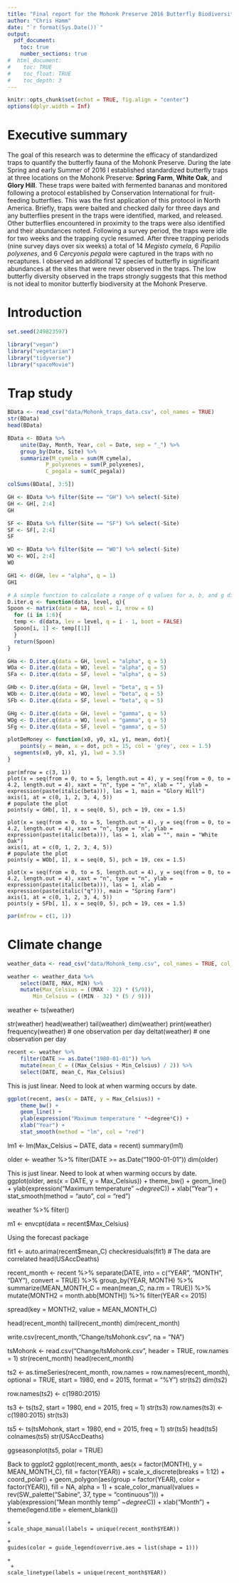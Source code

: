 ```yaml
---
title: "Final report for the Mohonk Preserve 2016 Butterfly Biodiversity survey."
author: "Chris Hamm"
date: "`r format(Sys.Date())`"
output: 
  pdf_document:
    toc: true
    number_sections: true
#  html_document:
#    toc: TRUE
#    toc_float: TRUE
#    toc_depth: 3
---
```



```r
knitr::opts_chunk$set(echot = TRUE, fig.align = "center")
options(dplyr.width = Inf)
```

# Executive summary

The goal of this research was to determine the efficacy of standardized traps to quantify the butterfly fauna of the Mohonk Preserve. During the late Spring and early Summer of 2016 I established standardized butterfly traps at three locations on the Mohonk Preserve: **Spring Farm**, **White Oak**, and **Glory Hill**. These traps were baited with fermented bananas and monitored following a protocol established by Conservation International for fruit-feeding butterflies. This was the first application of this protocol in North America. Briefly, traps were baited and checked daily for three days and any butterflies present in the traps were identified, marked, and released. Other butterflies encountered in proximity to the traps were also identified and their abundances noted. Following a survey period, the traps were idle for two weeks and the trapping cycle resumed. After three trapping periods (nine survey days over six weeks) a total of 14 *Megisto cymela*, 6 *Papilio polyxenes*, and 6 *Cercyonis pegala* were captured in the traps with no recaptures. I observed an additional 12 species of butterfly in significant abundances at the sites that were never observed in the traps. The low butterfly diversity observed in the traps strongly suggests that this method is not ideal to monitor butterfly biodiversity at the Mohonk Preserve.

# Introduction

```r
set.seed(249823597)

library("vegan")
library("vegetarian")
library("tidyverse")
library("spaceMovie")
```

# Trap study

```r
BData <- read_csv("data/Mohonk_traps_data.csv", col_names = TRUE)
str(BData)
head(BData)

BData <- BData %>% 
	unite(Day, Month, Year, col = Date, sep = "_") %>% 
	group_by(Date, Site) %>% 
	summarize(M_cymela = sum(M_cymela), 
			P_polyxenes = sum(P_polyxenes), 
			C_pegala = sum(C_pegala))

colSums(BData[, 3:5])
```

```r
GH <- BData %>% filter(Site == "GH") %>% select(-Site)
GH <- GH[, 2:4]
GH

SF <- BData %>% filter(Site == "SF") %>% select(-Site)
SF <- SF[, 2:4]
SF

WO <- BData %>% filter(Site == "WO") %>% select(-Site)
WO <- WO[, 2:4]
WO

GH1 <- d(GH, lev = "alpha", q = 1)
GH1

# A simple function to calculate a range of q values for a, b, and g diversity
D.iter.q <- function(data, level, q){
Spoon <- matrix(data = NA, ncol = 1, nrow = 6)
  for (i in 1:6){
  temp <- d(data, lev = level, q = i - 1, boot = FALSE)
  Spoon[i, 1] <- temp[[1]]
  }
  return(Spoon)
}
```

```r
GHa <- D.iter.q(data = GH, level = "alpha", q = 5)
WOa <- D.iter.q(data = WO, level = "alpha", q = 5)
SFa <- D.iter.q(data = SF, level = "alpha", q = 5)

GHb <- D.iter.q(data = GH, level = "beta", q = 5)
WOb <- D.iter.q(data = WO, level = "beta", q = 5)
SFb <- D.iter.q(data = SF, level = "beta", q = 5)

GHg <- D.iter.q(data = GH, level = "gamma", q = 5)
WOg <- D.iter.q(data = WO, level = "gamma", q = 5)
SFg <- D.iter.q(data = SF, level = "gamma", q = 5)

plotDeMoney <- function(x0, y0, x1, y1, mean, dot){
	points(y = mean, x = dot, pch = 15, col = 'grey', cex = 1.5)
  segments(x0, y0, x1, y1, lwd = 3.5)
}

```

```trap_plot
par(mfrow = c(3, 1))
plot(x = seq(from = 0, to = 5, length.out = 4), y = seq(from = 0, to = 4.2, length.out = 4), xaxt = "n", type = "n", xlab = "", ylab = expression(paste(italic(beta))), las = 1, main = "Glory Hill")
axis(1, at = c(0, 1, 2, 3, 4, 5))
# populate the plot
points(y = GHb[, 1], x = seq(0, 5), pch = 19, cex = 1.5)

plot(x = seq(from = 0, to = 5, length.out = 4), y = seq(from = 0, to = 4.2, length.out = 4), xaxt = "n", type = "n", ylab = expression(paste(italic(beta))), las = 1, xlab = "", main = "White Oak")
axis(1, at = c(0, 1, 2, 3, 4, 5))
# populate the plot
points(y = WOb[, 1], x = seq(0, 5), pch = 19, cex = 1.5)

plot(x = seq(from = 0, to = 5, length.out = 4), y = seq(from = 0, to = 4.2, length.out = 4), xaxt = "n", type = "n", ylab = expression(paste(italic(beta))), las = 1, xlab = expression(paste(italic("q"))), main = "Spring Farm")
axis(1, at = c(0, 1, 2, 3, 4, 5))
points(y = SFb[, 1], x = seq(0, 5), pch = 19, cex = 1.5)
```


```r
par(mfrow = c(1, 1))
```







# Climate change

```r
weather_data <- read_csv("data/Mohonk_temp.csv", col_names = TRUE, col_types = list(DATE = col_date("%m/%d/%Y"))) # minor parsing failure for a leap year

weather <- weather_data %>% 
	select(DATE, MAX, MIN) %>% 
	mutate(Max_Celsius = ((MAX - 32) * (5/9)), 
		Min_Celsius = ((MIN - 32) * (5 / 9)))
```
weather <- ts(weather)

str(weather)
head(weather)
tail(weather)
dim(weather)
print(weather)
frequency(weather) # one observation per day
deltat(weather) # one observation per day

```r
recent <- weather %>% 
	filter(DATE >= as.Date("1980-01-01")) %>%
	mutate(mean_C = ((Max_Celsius + Min_Celsius) / 2)) %>%
	select(DATE, mean_C, Max_Celsius)
```

This is just linear. Need to look at when warming occurs by date.
```r
ggplot(recent, aes(x = DATE, y = Max_Celsius)) +
	theme_bw() + 
	geom_line() + 
	ylab(expression("Maximum temperature " *~degree*C)) +
	xlab("Year") +
	stat_smooth(method = "lm", col = "red")
```

lm1 <- lm(Max_Celsius ~ DATE, data = recent)
summary(lm1)




older <- weather %>% filter(DATE >= as.Date("1900-01-01"))
dim(older)

This is just linear. Need to look at when warming occurs by date.
ggplot(older, aes(x = DATE, y = Max_Celsius)) +
	theme_bw() + 
	geom_line() + 
	ylab(expression("Maximum temperature " *~degree*C)) +
	xlab("Year") +
	stat_smooth(method = "auto", col = "red")

weather %>% filter()

m1 <- envcpt(data = recent$Max_Celsius)

Using the forecast package

fit1 <- auto.arima(recent$mean_C)
checkresiduals(fit1) # The data are correlated
head(USAccDeaths)

recent_month <- recent %>%
	separate(DATE, into = c("YEAR", "MONTH", "DAY"), convert = TRUE) %>% 
	group_by(YEAR, MONTH) %>% 
	summarize(MEAN_MONTH_C = mean(mean_C, na.rm = TRUE)) %>%
	mutate(MONTH2 = month.abb[MONTH]) %>% 
	filter(YEAR <= 2015)
	
	
spread(key = MONTH2, value =  MEAN_MONTH_C)
	
head(recent_month)
tail(recent_month)
dim(recent_month)

write.csv(recent_month,"Change/tsMohonk.csv", na = "NA")

tsMohonk <- read.csv("Change/tsMohonk.csv", header = TRUE, row.names = 1)
str(recent_month)
head(recent_month)

ts2 <- as.timeSeries(recent_month, row.names = row.names(recent_month), optional = TRUE, start = 1980, end = 2015, format = "%Y")
str(ts2)
dim(ts2)

row.names(ts2) <- c(1980:2015)


ts3 <- ts(ts2, start = 1980, end = 2015, freq = 1)
str(ts3)
row.names(ts3) <- c(1980:2015)
str(ts3)


ts5 <- ts(tsMohonk, start = 1980, end = 2015, freq = 1)
str(ts5)
head(ts5)
colnames(ts5)
str(USAccDeaths)




ggseasonplot(ts5, polar = TRUE)





Back to ggplot2 
ggplot(recent_month, aes(x = factor(MONTH), y = MEAN_MONTH_C), fill = factor(YEAR)) + 
	scale_x_discrete(breaks = 1:12) +
	coord_polar() +
	geom_polygon(aes(group = factor(YEAR), color = factor(YEAR)), fill = NA, alpha = 1) +
	scale_color_manual(values = rev(SW_palette("Sabine", 37, type = "continuous"))) +
	ylab(expression("Mean monthly temp" *~degree*C)) +
	xlab("Month") +
	theme(legend.title = element_blank()) 
	
	+
	scale_shape_manual(labels = unique(recent_month$YEAR)) 
	
	+
	guides(color = guide_legend(overrive.aes = list(shape = 1)))	
	
	+
	 +
	scale_linetype(labels = unique(recent_month$YEAR))